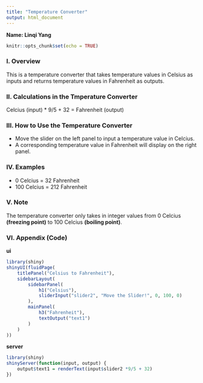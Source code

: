 ```yaml
---
title: "Temperature Converter"
output: html_document
---
```

**Name: Linqi Yang**

```r
knitr::opts_chunk$set(echo = TRUE)
```

### I. Overview
This is a temperature converter that takes temperature values in Celsius as inputs and returns temperature values in Fahrenheit as outputs.

### II. Calculations in the Tmperature Converter 
Celcius (input) * 9/5 + 32 = Fahrenheit (output)  

### III. How to Use the Temperature Converter 
- Move the slider on the left panel to input a temperature value in Celcius.  
- A corresponding temperature value in Fahrenheit will display on the right panel. 

### IV. Examples  
- 0 Celcius = 32 Fahrenheit  
- 100 Celcius = 212 Fahrenheit

### V. Note
The temperature converter only takes in integer values from 0 Celcius **(freezing point)** to 100 Celcius **(boiling point)**.

### VI. Appendix (Code)
**ui**
```r
library(shiny)
shinyUI(fluidPage(
    titlePanel("Celsius to Fahrenheit"),
    sidebarLayout(
        sidebarPanel(
            h1("Celsius"),
            sliderInput("slider2", "Move the Slider!", 0, 100, 0)
        ),
        mainPanel(
            h3("Fahrenheit"),
            textOutput("text1")
        )
    )
))
```

**server**
```r
library(shiny)
shinyServer(function(input, output) {
    output$text1 = renderText(input$slider2 *9/5 + 32)
})
```